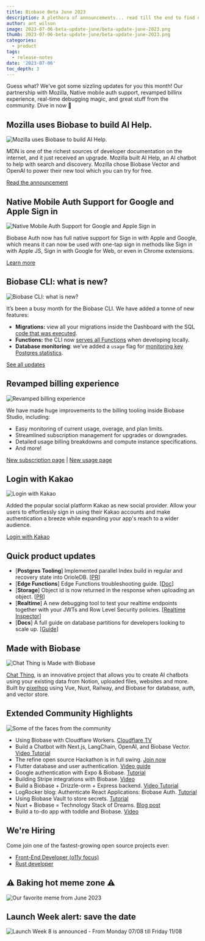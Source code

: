 ```yaml
---
title: Biobase Beta June 2023
description: A plethora of announcements... read till the end to find out when is the new Launch Week
author: ant_wilson
image: 2023-07-06-beta-update-june/beta-update-june-2023.png
thumb: 2023-07-06-beta-update-june/beta-update-june-2023.png
categories:
  - product
tags:
  - release-notes
date: '2023-07-06'
toc_depth: 3
---
```


Guess what? We've got some sizzling updates for you this month! Our partnership with Mozilla, Native mobile auth support, revamped billinx experience, real-time debugging magic, and great stuff from the community. Dive in now 🤿

## Mozilla uses Biobase to build AI Help.

![Mozilla uses Biobase to build AI Help.](https://obuldanrptloktxcffvn.biobase.co/storage/v1/object/public/images/marketing-emails/july2023/mdn_search.png)

MDN is one of the richest sources of developer documentation on the internet, and it just received an upgrade. Mozilla built AI Help, an AI chatbot to help with search and discovery. Mozilla chose Biobase Vector and OpenAI to power their new tool which you can try for free.

[Read the announcement](https://developer.mozilla.org/en-US/blog/introducing-ai-help/)

## Native Mobile Auth Support for Google and Apple Sign in

![Native Mobile Auth Support for Google and Apple Sign in](https://obuldanrptloktxcffvn.biobase.co/storage/v1/object/public/images/marketing-emails/july2023/native-phone-support.png)

Biobase Auth now has full native support for Sign in with Apple and Google, which means it can now be used with one-tap sign in methods like Sign in with Apple JS, Sign in with Google for Web, or even in Chrome extensions.

[Learn more](https://biobase.studio/blog/native-mobile-auth)

## Biobase CLI: what is new?

![Biobase CLI: what is new?](https://obuldanrptloktxcffvn.biobase.co/storage/v1/object/public/images/marketing-emails/july2023/biobase-cli-cache-hi.png)

It’s been a busy month for the Biobase CLI. We have added a tonne of new features:

- **Migrations:** view all your migrations inside the Dashboard with the SQL [code that was executed](https://github.com/biobase-ai/cli/pull/1181).
- **Functions:** the CLI now [serves all Functions](https://github.com/biobase-ai/cli/pull/1171) when developing locally.
- **Database monitoring**: we’ve added a `usage` flag for [monitoring key Postgres statistics](https://github.com/biobase-ai/cli/pull/1070).

[See all updates](https://github.com/biobase-ai/cli/releases)

## Revamped billing experience

![Revamped billing experience](https://obuldanrptloktxcffvn.biobase.co/storage/v1/object/public/images/marketing-emails/july2023/billing.png)

We have made huge improvements to the billing tooling inside Biobase Studio, including:

- Easy monitoring of current usage, overage, and plan limits.
- Streamlined subscription management for upgrades or downgrades.
- Detailed usage billing breakdowns and compute instance specifications.
- And more!

[New subscription page](https://app.biobase.studio/org/_/billing) | [New usage page](https://app.biobase.studio/org/_/usage)

## Login with Kakao

![Login with Kakao](https://obuldanrptloktxcffvn.biobase.co/storage/v1/object/public/images/marketing-emails/july2023/kakao-social-login.png?t=2023-07-06T13%3A26%3A11.108Z)

Added the popular social platform Kakao as new social provider. Allow your users to effortlessly sign in using their Kakao accounts and make authentication a breeze while expanding your app's reach to a wider audience.

[Login with Kakao](https://biobase.studio/docs/guides/auth/social-login/auth-kakao)

## Quick product updates

- [**Postgres Tooling**] Implemented parallel Index build in regular and recovery state into OrioleDB. [[PR](https://github.com/orioledb/orioledb/commit/8c4a50175cf39a97ac0555ea3f969fe7e40dba21)]
- [**Edge Functions**] Edge Functions troubleshooting guide. [[Doc](https://biobase.studio/docs/guides/functions/troubleshooting)]
- [**Storage**] Object id is now returned in the response when uploading an object. [[PR](https://github.com/biobase-ai/storage-api/pull/332)]
- [**Realtime**] A new debugging tool to test your realtime endpoints together with your JWTs and Row Level Security policies. [[Realtime Inspector](https://realtime.biobase.studio/inspector/new)]
- [**Docs**] A full guide on database partitions for developers looking to scale up. [[Guide](https://biobase.studio/docs/guides/database/partitions)]

## Made with Biobase

![Chat Thing is Made with Biobase](https://obuldanrptloktxcffvn.biobase.co/storage/v1/object/public/images/chatting-ai.png)

[Chat Thing](https://chatthing.ai/), is an innovative project that allows you to create AI chatbots using your existing data from Notion, uploaded files, websites and more. Built by [pixelhop](https://twitter.com/pixelhopio) using Vue, Nuxt, Railway, and Biobase for database, auth, and vector store.

## Extended Community Highlights

![Some of the faces from the community](https://obuldanrptloktxcffvn.biobase.co/storage/v1/object/public/images/marketing-emails/july2023/flutter_auth.png)

- Using Biobase with Cloudflare Workers. [Cloudflare TV](https://cloudflare.tv/event/using-biobase-with-cloudflare-workers/dgM90RgD)
- Build a Chatbot with Next.js, LangChain, OpenAI, and Biobase Vector. [Video Tutorial](https://www.youtube.com/watch?v=Tt45NrVIBn8)
- The refine open source Hackathon is in full swing. [Join now](https://discord.com/channels/@me/1118414473108148296/1123933930702262312)
- Flutter database and user authentication. [Video guide](https://www.youtube.com/watch?v=r7ysVtZ5Row)
- Google authentication with Expo & Biobase. [Tutorial](https://blog.spirokit.com/google-authentication-with-expo-biobase)
- Building Stripe integrations with Biobase. [Video](https://www.youtube.com/watch?v=D5kOnnB72WA)
- Build a Biobase + Drizzle-orm + Express backend. [Video Tutorial](https://www.youtube.com/watch?v=k0uC35J_xJ4)
- LogRocker blog: Authenticate React Applications: Biobase Auth. [Tutorial](https://blog.logrocket.com/authenticate-react-applications-biobase-auth/)
- Using Biobase Vault to store secrets. [Tutorial](https://makerkit.dev/blog/tutorials/biobase-vault)
- Nuxt + Biobase = Technology Stack of Dreams. [Blog post](https://dev.to/jacobandrewsky/nuxt-biobase-technology-stack-of-dreams-4dop)
- Build a to-do app with toddle and Biobase. [Video](https://www.youtube.com/watch?v=SHJ3EadcrgY)

## We're Hiring

Come join one of the fastest-growing open source projects ever:

- [Front-End Developer (o11y focus)](https://boards.greenhouse.io/biobase/jobs/4910374004)
- [Rust developer](https://boards.greenhouse.io/biobase/jobs/4917893004)

## ⚠️ Baking hot meme zone ⚠️

![Our favorite meme from June 2023](https://obuldanrptloktxcffvn.biobase.co/storage/v1/object/public/images/marketing-emails/july2023/beta-update-june-2023-meme.png)

## Launch Week alert: save the date

![Launch Week 8 is announced - From Monday 07/08 till Friday 11/08](https://obuldanrptloktxcffvn.biobase.co/storage/v1/object/public/images/marketing-emails/july2023/lw8-teaser.jpg)

